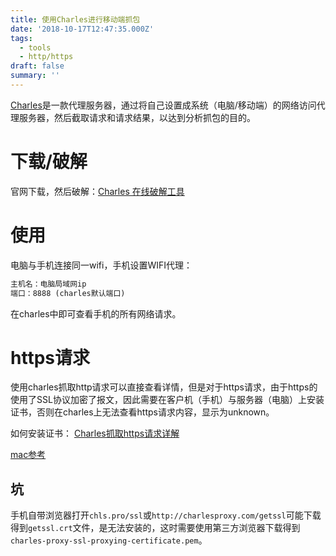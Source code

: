 ```yaml
---
title: 使用Charles进行移动端抓包
date: '2018-10-17T12:47:35.000Z'
tags:
  - tools
  - http/https
draft: false
summary: ''
---
```


[Charles](https://www.charlesproxy.com/)是一款代理服务器，通过将自己设置成系统（电脑/移动端）的网络访问代理服务器，然后截取请求和请求结果，以达到分析抓包的目的。



# 下载/破解

官网下载，然后破解：[Charles 在线破解工具](https://www.zzzmode.com/mytools/charles/)

# 使用

电脑与手机连接同一wifi，手机设置WIFI代理：

```markdown
主机名：电脑局域网ip
端口：8888 (charles默认端口)
```

在charles中即可查看手机的所有网络请求。

# https请求

使用charles抓取http请求可以直接查看详情，但是对于https请求，由于https的使用了SSL协议加密了报文，因此需要在客户机（手机）与服务器（电脑）上安装证书，否则在charles上无法查看https请求内容，显示为unknown。

如何安装证书： [Charles抓取https请求详解](https://www.cnblogs.com/ceshijiagoushi/p/6812493.html)

[mac参考](https://www.cnblogs.com/pengyunjing/p/9158009.html)

## 坑

手机自带浏览器打开`chls.pro/ssl`或`http://charlesproxy.com/getssl`可能下载得到`getssl.crt`文件，是无法安装的，这时需要使用第三方浏览器下载得到`charles-proxy-ssl-proxying-certificate.pem`。
